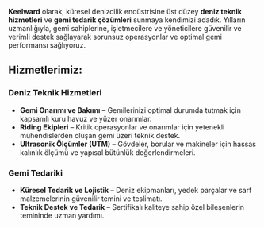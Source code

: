 **Keelward** olarak, küresel denizcilik endüstrisine üst düzey **deniz teknik hizmetleri** ve **gemi tedarik çözümleri** sunmaya kendimizi adadık. Yılların uzmanlığıyla, gemi sahiplerine, işletmecilere ve yöneticilere güvenilir ve verimli destek sağlayarak sorunsuz operasyonlar ve optimal gemi performansı sağlıyoruz.

## Hizmetlerimiz:

### Deniz Teknik Hizmetleri

- **Gemi Onarımı ve Bakımı** – Gemilerinizi optimal durumda tutmak için kapsamlı kuru havuz ve yüzer onarımlar.
- **Riding Ekipleri** – Kritik operasyonlar ve onarımlar için yetenekli mühendislerden oluşan gemi üzeri teknik destek.
- **Ultrasonik Ölçümler (UTM)** – Gövdeler, borular ve makineler için hassas kalınlık ölçümü ve yapısal bütünlük değerlendirmeleri.

### Gemi Tedariki

- **Küresel Tedarik ve Lojistik** – Deniz ekipmanları, yedek parçalar ve sarf malzemelerinin güvenilir temini ve teslimatı.
- **Teknik Destek ve Tedarik** – Sertifikalı kaliteye sahip özel bileşenlerin temininde uzman yardımı.